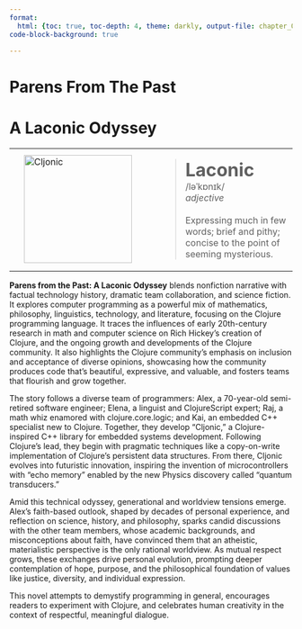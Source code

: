 ```yaml
---
format:
  html: {toc: true, toc-depth: 4, theme: darkly, output-file: chapter_00.html}
code-block-background: true

---
```

<style></style><style>.printedClojure .sourceCode {
  background-color: transparent;
  border-style: none;
}
</style><style>.clay-limit-image-width .clay-image {max-width: 100%}
.clay-side-by-side .sourceCode {margin: 0}
.clay-side-by-side {margin: 1em 0}
</style>
<script src="chapter_00_files/md-default0.js" type="text/javascript"></script><script src="chapter_00_files/md-default1.js" type="text/javascript"></script>

# Parens From The Past


```{=html}
<h1>A Laconic Odyssey</h1>
```



```{=html}
<table style="width:100%;;"><tr><td style="align:center;padding-right:1em;width:50%;"><img alt="Cljonic" src="notebooks/images/logo.png" style="display:block;height:12em;margin:0 auto;" /></td><td style="padding-left:1em;vertical-align:middle;width:50%;"><blockquote><div style="font-size:2em;font-weight:bold;">Laconic</div><div>/ləˈkɒnɪk/</div><div style="font-style:italic;">adjective</div><br /><div>Expressing much in few words; brief and pithy; concise to the point of seeming mysterious.</div></blockquote></td></tr></table>
```



**Parens from the Past: A Laconic Odyssey** blends nonfiction narrative with factual technology history, dramatic team collaboration, and science fiction. It explores computer programming as a powerful mix of mathematics, philosophy, linguistics, technology, and literature, focusing on the Clojure programming language. It traces the influences of early 20th-century research in math and computer science on Rich Hickey's creation of Clojure, and the ongoing growth and developments of the Clojure community. It also highlights the Clojure community's emphasis on inclusion and acceptance of diverse opinions, showcasing how the community produces code that's beautiful, expressive, and valuable, and fosters teams that flourish and grow together.

The story follows a diverse team of programmers: Alex, a 70-year-old semi-retired software engineer; Elena, a linguist and ClojureScript expert; Raj, a math whiz enamored with clojure.core.logic; and Kai, an embedded C++ specialist new to Clojure. Together, they develop "Cljonic," a Clojure-inspired C++ library for embedded systems development. Following Clojure's lead, they begin with pragmatic techniques like a copy-on-write implementation of Clojure's persistent data structures. From there, Cljonic evolves into futuristic innovation, inspiring the invention of microcontrollers with "echo memory" enabled by the new Physics discovery called "quantum transducers."

Amid this technical odyssey, generational and worldview tensions emerge. Alex's faith-based outlook, shaped by decades of personal experience, and reflection on science, history, and philosophy, sparks candid discussions with the other team members, whose academic backgrounds, and misconceptions about faith, have convinced them that an atheistic, materialistic perspective is the only rational worldview. As mutual respect grows, these exchanges drive personal evolution, prompting deeper contemplation of hope, purpose, and the philosophical foundation of values like justice, diversity, and individual expression.

This novel attempts to demystify programming in general, encourages readers to experiment with Clojure, and celebrates human creativity in the context of respectful, meaningful dialogue.
  
